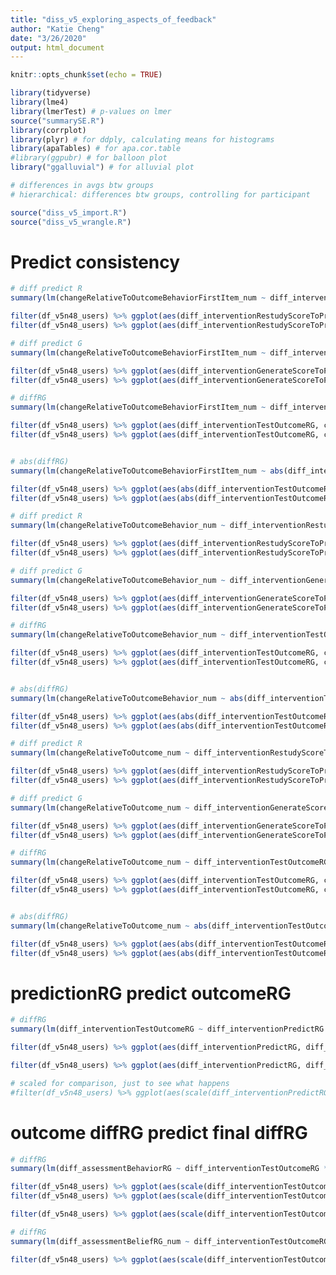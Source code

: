 ```yaml
---
title: "diss_v5_exploring_aspects_of_feedback"
author: "Katie Cheng"
date: "3/26/2020"
output: html_document
---
```



```r
knitr::opts_chunk$set(echo = TRUE)

library(tidyverse)
library(lme4)
library(lmerTest) # p-values on lmer
source("summarySE.R")
library(corrplot)
library(plyr) # for ddply, calculating means for histograms
library(apaTables) # for apa.cor.table
#library(ggpubr) # for balloon plot
library("ggalluvial") # for alluvial plot

# differences in avgs btw groups
# hierarchical: differences btw groups, controlling for participant
```


```r

source("diss_v5_import.R")
source("diss_v5_wrangle.R")

```
# Predict consistency

```r


# diff predict R
summary(lm(changeRelativeToOutcomeBehaviorFirstItem_num ~ diff_interventionRestudyScoreToPrediction * condition, df_v5n48_users)) # 0.2445

filter(df_v5n48_users) %>% ggplot(aes(diff_interventionRestudyScoreToPrediction, changeRelativeToOutcomeBehaviorFirstItem_num, fill=condition, color=condition)) + geom_jitter(width=.1, height=.1) + geom_smooth(method=lm)
filter(df_v5n48_users) %>% ggplot(aes(diff_interventionRestudyScoreToPrediction, changeRelativeToOutcomeBehaviorFirstItem_num, fill=condition, color=condition)) + geom_jitter(width=.1, height=.1) + geom_smooth(method=loess)

# diff predict G
summary(lm(changeRelativeToOutcomeBehaviorFirstItem_num ~ diff_interventionGenerateScoreToPrediction * condition, df_v5n48_users)) # 0.7597

filter(df_v5n48_users) %>% ggplot(aes(diff_interventionGenerateScoreToPrediction, changeRelativeToOutcomeBehaviorFirstItem_num, fill=condition, color=condition)) + geom_jitter(width=.1, height=.1) + geom_smooth(method=lm)
filter(df_v5n48_users) %>% ggplot(aes(diff_interventionGenerateScoreToPrediction, changeRelativeToOutcomeBehaviorFirstItem_num, fill=condition, color=condition)) + geom_jitter(width=.1, height=.1) + geom_smooth(method=loess)

# diffRG
summary(lm(changeRelativeToOutcomeBehaviorFirstItem_num ~ diff_interventionTestOutcomeRG * condition, df_v5n48_users)) # 0.6816

filter(df_v5n48_users) %>% ggplot(aes(diff_interventionTestOutcomeRG, changeRelativeToOutcomeBehaviorFirstItem_num, fill=condition, color=condition)) + geom_jitter(width=.1, height=.1) + geom_smooth(method=lm)
filter(df_v5n48_users) %>% ggplot(aes(diff_interventionTestOutcomeRG, changeRelativeToOutcomeBehaviorFirstItem_num, fill=condition, color=condition)) + geom_jitter(width=.1, height=.1) + geom_smooth(method=loess)


# abs(diffRG)
summary(lm(changeRelativeToOutcomeBehaviorFirstItem_num ~ abs(diff_interventionTestOutcomeRG) * condition, df_v5n48_users)) # 0.1999

filter(df_v5n48_users) %>% ggplot(aes(abs(diff_interventionTestOutcomeRG), changeRelativeToOutcomeBehaviorFirstItem_num, fill=condition, color=condition)) + geom_jitter(width=.1, height=.1) + geom_smooth(method=lm)
filter(df_v5n48_users) %>% ggplot(aes(abs(diff_interventionTestOutcomeRG), changeRelativeToOutcomeBehaviorFirstItem_num, fill=condition, color=condition)) + geom_jitter(width=.1, height=.1) + geom_smooth(method=loess)
```



```r


# diff predict R
summary(lm(changeRelativeToOutcomeBehavior_num ~ diff_interventionRestudyScoreToPrediction * condition, df_v5n48_users)) # 0.2696

filter(df_v5n48_users) %>% ggplot(aes(diff_interventionRestudyScoreToPrediction, changeRelativeToOutcomeBehavior_num, fill=condition, color=condition)) + geom_jitter(width=.1, height=.1) + geom_smooth(method=lm)
filter(df_v5n48_users) %>% ggplot(aes(diff_interventionRestudyScoreToPrediction, changeRelativeToOutcomeBehavior_num, fill=condition, color=condition)) + geom_jitter(width=.1, height=.1) + geom_smooth(method=loess)

# diff predict G
summary(lm(changeRelativeToOutcomeBehavior_num ~ diff_interventionGenerateScoreToPrediction * condition, df_v5n48_users)) # 0.2662

filter(df_v5n48_users) %>% ggplot(aes(diff_interventionGenerateScoreToPrediction, changeRelativeToOutcomeBehavior_num, fill=condition, color=condition)) + geom_jitter(width=.1, height=.1) + geom_smooth(method=lm)
filter(df_v5n48_users) %>% ggplot(aes(diff_interventionGenerateScoreToPrediction, changeRelativeToOutcomeBehavior_num, fill=condition, color=condition)) + geom_jitter(width=.1, height=.1) + geom_smooth(method=loess)

# diffRG
summary(lm(changeRelativeToOutcomeBehavior_num ~ diff_interventionTestOutcomeRG * condition, df_v5n48_users)) # 0.2171

filter(df_v5n48_users) %>% ggplot(aes(diff_interventionTestOutcomeRG, changeRelativeToOutcomeBehavior_num, fill=condition, color=condition)) + geom_jitter(width=.1, height=.1) + geom_smooth(method=lm)
filter(df_v5n48_users) %>% ggplot(aes(diff_interventionTestOutcomeRG, changeRelativeToOutcomeBehavior_num, fill=condition, color=condition)) + geom_jitter(width=.1, height=.1) + geom_smooth(method=loess)


# abs(diffRG)
summary(lm(changeRelativeToOutcomeBehavior_num ~ abs(diff_interventionTestOutcomeRG) * condition, df_v5n48_users)) # 0.01042; higher abs, more consistent (**), in expt higher abs less consistent (.)

filter(df_v5n48_users) %>% ggplot(aes(abs(diff_interventionTestOutcomeRG), changeRelativeToOutcomeBehavior_num, fill=condition, color=condition)) + geom_jitter(width=.1, height=.1) + geom_smooth(method=lm)
filter(df_v5n48_users) %>% ggplot(aes(abs(diff_interventionTestOutcomeRG), changeRelativeToOutcomeBehavior_num, fill=condition, color=condition)) + geom_jitter(width=.1, height=.1) + geom_smooth(method=loess)
```

```r

# diff predict R
summary(lm(changeRelativeToOutcome_num ~ diff_interventionRestudyScoreToPrediction * condition, df_v5n48_users)) # 0.8309

filter(df_v5n48_users) %>% ggplot(aes(diff_interventionRestudyScoreToPrediction, changeRelativeToOutcome_num, fill=condition, color=condition)) + geom_jitter(width=.1, height=.1) + geom_smooth(method=lm)
filter(df_v5n48_users) %>% ggplot(aes(diff_interventionRestudyScoreToPrediction, changeRelativeToOutcome_num, fill=condition, color=condition)) + geom_jitter(width=.1, height=.1) + geom_smooth(method=loess)

# diff predict G
summary(lm(changeRelativeToOutcome_num ~ diff_interventionGenerateScoreToPrediction * condition, df_v5n48_users)) # 0.135; intercept >0, interaction significant (p=0.0253 *) expt more positive relationship

filter(df_v5n48_users) %>% ggplot(aes(diff_interventionGenerateScoreToPrediction, changeRelativeToOutcome_num, fill=condition, color=condition)) + geom_jitter(width=.1, height=.1) + geom_smooth(method=lm)
filter(df_v5n48_users) %>% ggplot(aes(diff_interventionGenerateScoreToPrediction, changeRelativeToOutcome_num, fill=condition, color=condition)) + geom_jitter(width=.1, height=.1) + geom_smooth(method=loess)

# diffRG
summary(lm(changeRelativeToOutcome_num ~ diff_interventionTestOutcomeRG * condition, df_v5n48_users)) # 0.5024

filter(df_v5n48_users) %>% ggplot(aes(diff_interventionTestOutcomeRG, changeRelativeToOutcome_num, fill=condition, color=condition)) + geom_jitter(width=.1, height=.1) + geom_smooth(method=lm)
filter(df_v5n48_users) %>% ggplot(aes(diff_interventionTestOutcomeRG, changeRelativeToOutcome_num, fill=condition, color=condition)) + geom_jitter(width=.1, height=.1) + geom_smooth(method=loess)


# abs(diffRG)
summary(lm(changeRelativeToOutcome_num ~ abs(diff_interventionTestOutcomeRG) * condition, df_v5n48_users)) # 0.8944

filter(df_v5n48_users) %>% ggplot(aes(abs(diff_interventionTestOutcomeRG), changeRelativeToOutcome_num, fill=condition, color=condition)) + geom_jitter(width=.1, height=.1) + geom_smooth(method=lm)
filter(df_v5n48_users) %>% ggplot(aes(abs(diff_interventionTestOutcomeRG), changeRelativeToOutcome_num, fill=condition, color=condition)) + geom_jitter(width=.1, height=.1) + geom_smooth(method=loess)

```

# predictionRG predict outcomeRG

```r

# diffRG
summary(lm(diff_interventionTestOutcomeRG ~ diff_interventionPredictRG * condition, df_v5n48_users)) # 0.6225

filter(df_v5n48_users) %>% ggplot(aes(diff_interventionPredictRG, diff_interventionTestOutcomeRG, fill=condition, color=condition)) + geom_jitter(width=.1, height=.1) + geom_abline(intercept = 0, slope = 1, linetype="dashed")+ geom_vline(xintercept = 0) + geom_hline(yintercept = 0)

filter(df_v5n48_users) %>% ggplot(aes(diff_interventionPredictRG, diff_interventionTestOutcomeRG, fill=assessmentBelief, color=assessmentBelief, size=assessmentStrategyChoiceGenerateCount, shape=assessmentBehaviorREG)) + geom_jitter(width=.1, height=.1) + geom_abline(intercept = 0, slope = 1, linetype="dashed")+ geom_vline(xintercept = 0) + geom_hline(yintercept = 0) + facet_wrap(vars(condition)) + scale_x_continuous(limits=c(-5,5))+ scale_y_continuous(limits=c(-5,5))

# scaled for comparison, just to see what happens
#filter(df_v5n48_users) %>% ggplot(aes(scale(diff_interventionPredictRG, center=F), scale(diff_interventionTestOutcomeRG, center=F), fill=condition, color=condition)) + geom_jitter(width=.1, height=.1) + geom_abline(intercept = 0, slope = 1, linetype="dashed")+ geom_vline(xintercept = 0) + geom_hline(yintercept = 0)

```

# outcome diffRG predict final diffRG


```r

# diffRG
summary(lm(diff_assessmentBehaviorRG ~ diff_interventionTestOutcomeRG * condition, df_v5n48_users)) # 0.01513

filter(df_v5n48_users) %>% ggplot(aes(scale(diff_interventionTestOutcomeRG, center=F), scale(diff_assessmentBehaviorRG, center=F), fill=condition, color=condition)) + geom_jitter(width=.1, height=.1)  + geom_smooth(method=lm)
filter(df_v5n48_users) %>% ggplot(aes(scale(diff_interventionTestOutcomeRG, center=F), scale(diff_assessmentBehaviorRG, center=F), fill=condition, color=condition)) + geom_jitter(width=.1, height=.1)  + geom_smooth(method=loess)

filter(df_v5n48_users) %>% ggplot(aes(scale(diff_interventionTestOutcomeRG, center=F), scale(diff_assessmentBehaviorRG, center=F), fill=condition, color=condition)) + geom_jitter(width=.1, height=.1) + geom_abline(intercept = 0, slope = 1, linetype="dashed") + geom_vline(xintercept = 0) + geom_hline(yintercept = 0)


```

```r


# diffRG
summary(lm(diff_assessmentBeliefRG_num ~ diff_interventionTestOutcomeRG * condition, df_v5n48_users)) # 0.8238

filter(df_v5n48_users) %>% ggplot(aes(scale(diff_interventionTestOutcomeRG, center=F), scale(diff_assessmentBeliefRG_num, center=F), fill=condition, color=condition)) + geom_jitter(width=.1, height=.1) + geom_abline(intercept = 0, slope = 1, linetype="dashed")+ geom_vline(xintercept = 0) + geom_hline(yintercept = 0)


```
